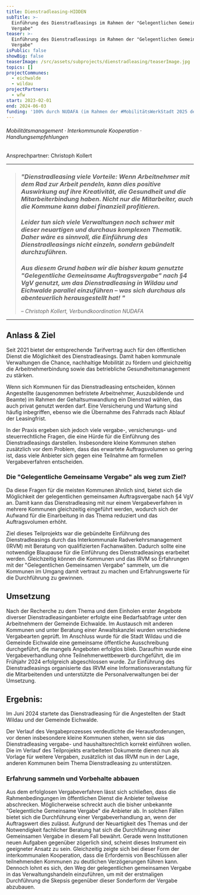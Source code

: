 ```yaml
---
title: Dienstradleasing-HIDDEN
subTitle: >-
  Einführung des Dienstradleasings im Rahmen der "Gelegentlichen Gemeinsamen
  Vergabe"
teaser: >-
  Einführung des Dienstradleasings im Rahmen der "Gelegentlichen Gemeinsamen
  Vergabe"
isPublic: false
showBig: false
teaserImage: /src/assets/subprojects/dienstradleasing/teaserImage.jpg
topics: []
projectCommunes:
  - eichwalde
  - wildau
projectPartners:
  - wfw
start: 2023-02-01
end: 2024-06-03
funding: '100% durch NUDAFA (im Rahmen der #MobilitätsWerkStadt 2025 des BMBF)'
---
```

###### Mobilitätsmanagement · Interkommunale Kooperation · Handlungsempfehlungen

Ansprechpartner: Christoph Kollert

---

> ### *"Dienstradleasing viele Vorteile: Wenn Arbeitnehmer mit dem Rad zur Arbeit pendeln, kann dies positive Auswirkung auf ihre Kreativität, die Gesundheit und die Mitarbeiterbindung haben. Nicht nur die Mitarbeiter, auch die Kommune kann dabei finanziell profitieren.*&#x20;
>
> ### *Leider tun sich viele Verwaltungen noch schwer mit dieser neuartigen und durchaus komplexen Thematik. Daher wäre es sinnvoll, die Einführung des Dienstradleasings nicht einzeln, sondern gebündelt durchzuführen.*&#x20;
>
> ### *Aus diesem Grund haben wir die bisher kaum genutzte "Gelegentliche Gemeinsame Auftragsvergabe" nach §4 VgV genutzt, um das Dienstradleasing in Wildau und Eichwalde parallel einzuführen – was sich durchaus als abenteuerlich herausgestellt hat! "*
>
> *– Christoph Kollert, Verbundkoordination NUDAFA*

---

## Anlass & Ziel

Seit 2021 bietet der entsprechende Tarifvertrag auch für den öffentlichen Dienst die Möglichkeit des Dienstradleasings. Damit haben kommunale Verwaltungen die Chance, nachhaltige Mobilität zu fördern und gleichzeitig die Arbeitnehmerbindung sowie das betriebliche Gesundheitsmanagement zu stärken.

Wenn sich Kommunen für das Dienstradleasing entscheiden, können Angestellte (ausgenommen befristete Arbeitnehmer, Auszubildende und Beamte) im Rahmen der Gehaltsumwandlung ein Dienstrad wählen, das auch privat genutzt werden darf. Eine Versicherung und Wartung sind häufig inbegriffen, ebenso wie die Übernahme des Fahrrads nach Ablauf der Leasingfrist.

In der Praxis ergeben sich jedoch viele vergabe-, versicherungs- und steuerrechtliche Fragen, die eine Hürde für die Einführung des Dienstradleasings darstellen. Insbesondere kleine Kommunen stehen zusätzlich vor dem Problem, dass das erwartete Auftragsvolumen so gering ist, dass viele Anbieter sich gegen eine Teilnahme am formellen Vergabeverfahren entscheiden.

### Die "Gelegentliche Gemeinsame Vergabe" als weg zum Ziel?&#x20;

Da diese Fragen für die meisten Kommunen ähnlich sind, bietet sich die Möglichkeit der gelegentlichen gemeinsamen Auftragsvergabe nach §4 VgV an. Damit kann das Dienstradleasing mit nur einem Vergabeverfahren in mehrere Kommunen gleichzeitig eingeführt werden, wodurch sich der Aufwand für die Einarbeitung in das Thema reduziert und das Auftragsvolumen erhöht.&#x20;

Ziel dieses Teilprojekts war die gebündelte Einführung des Dienstradleasings durch das Interkommunale Radverkehrsmanagement (IRVM) mit Beratung von qualifizierten Fachanwälten. Dadurch sollte eine notwendige Blaupause für die Einführung des Dienstradleasings erarbeitet werden. Gleichzeitig können die Kommunen und das IRVM so Erfahrungen mit der "Gelegentlichen Gemeinsamen Vergabe" sammeln, um die Kommunen im Umgang damit vertraut zu machen und Erfahrungswerte für die Durchführung zu gewinnen.

## Umsetzung

Nach der Recherche zu dem Thema und dem Einholen erster Angebote diverser Dienstradleasinganbieter erfolgte eine Bedarfsabfrage unter den Arbeitnehmern der Gemeinde Eichwalde. Im Austausch mit anderen Kommunen und unter Beratung einer Anwaltskanzlei wurden verschiedene Vergabearten geprüft. Im Anschluss wurde für die Stadt Wildau und die Gemeinde Eichwalde eine gemeinsame öffentliche Ausschreibung durchgeführt, die mangels Angeboten erfolglos blieb. Daraufhin wurde eine Vergabeverhandlung ohne Teilnehmerwettbewerb durchgeführt, die im Frühjahr 2024 erfolgreich abgeschlossen wurde. Zur Einführung des Dienstradleasings organisierte das IRVM eine Informationsveranstaltung für die Mitarbeitenden und unterstützte die Personalverwaltungen bei der Umsetzung.

## Ergebnis:&#x20;

Im Juni 2024 startete das Dienstradleasing für die Angestellten der Stadt Wildau und der Gemeinde Eichwalde.

Der Verlauf des Vergabeprozesses verdeutlichte die Herausforderungen, vor denen insbesondere kleine Kommunen stehen, wenn sie das Dienstradleasing vergabe- und haushaltsrechtlich korrekt einführen wollen. Die im Verlauf des Teilprojekts erarbeiteten Dokumente dienen nun als Vorlage für weitere Vergaben, zusätzlich ist das IRVM nun in der Lage, anderen Kommunen beim Thema Dienstradleasing zu unterstützen.&#x20;

### Erfahrung sammeln und Vorbehalte abbauen

Aus dem erfolglosen Vergabeverfahren lässt sich schließen, dass die Rahmenbedingungen im öffentlichen Dienst die Anbieter teilweise abschrecken. Möglicherweise schreckt auch die bisher unbekannte "Gelegentliche Gemeinsame Vergabe" die Anbieter ab. In solchen Fällen bietet sich die Durchführung einer Vergabeverhandlung an, wenn der Auftragswert dies zulässt. Aufgrund der Neuartigkeit des Themas und der Notwendigkeit fachlicher Beratung hat sich die Durchführung einer Gemeinsamen Vergabe in diesem Fall bewährt. Gerade wenn Institutionen neuen Aufgaben gegenüber zögerlich sind, scheint dieses Instrument ein geeigneter Ansatz zu sein. Gleichzeitig zeigte sich bei dieser Form der interkommunalen Kooperation, dass die Erfordernis von Beschlüssen aller teilnehmenden Kommunen zu deutlichen Verzögerungen führen kann. Dennoch lohnt es sich, den Weg der gelegentlichen gemeinsamen Vergabe in das Verwaltungshandeln einzuführen, um mit der erstmaligen Durchführung die Skepsis gegenüber dieser Sonderform der Vergabe abzubauen.
